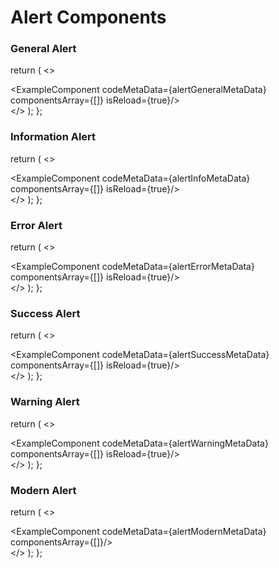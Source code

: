 # Alert Components


### General Alert


  return (
    <>
    <div className='mb-20'>
        <ExampleComponent codeMetaData={alertGeneralMetaData} componentsArray={[<AlertGeneral />]} isReload={true}/>
    </div>
    </>
  );
};

<AlertsGeneral/>

### Information Alert


  return (
    <>
    <div className='mb-20'>
        <ExampleComponent codeMetaData={alertInfoMetaData} componentsArray={[<AlertInfo />]} isReload={true}/>
    </div>
    </>
  );
};

<AlertsInfo/>

### Error Alert


  return (
    <>
    <div className='mb-20'>
        <ExampleComponent codeMetaData={alertErrorMetaData} componentsArray={[<AlertError />]} isReload={true}/>
    </div>
    </>
  );
};

<AlertsError/>

### Success Alert


  return (
    <>
    <div className='mb-20'>
        <ExampleComponent codeMetaData={alertSuccessMetaData} componentsArray={[<AlertSuccess />]} isReload={true}/>
    </div>
    </>
  );
};

<AlertsSuccess/>

### Warning Alert


  return (
    <>
    <div className='mb-20'>
        <ExampleComponent codeMetaData={alertWarningMetaData} componentsArray={[<AlertWarning />]} isReload={true}/>
    </div>
    </>
  );
};

<AlertsWarning/>

### Modern Alert


  return (
    <>
    <div className='mb-20'>
        <ExampleComponent codeMetaData={alertModernMetaData} componentsArray={[<AlertModern />]}/>
    </div>
    </>
  );
};

<AlertsModern/>

